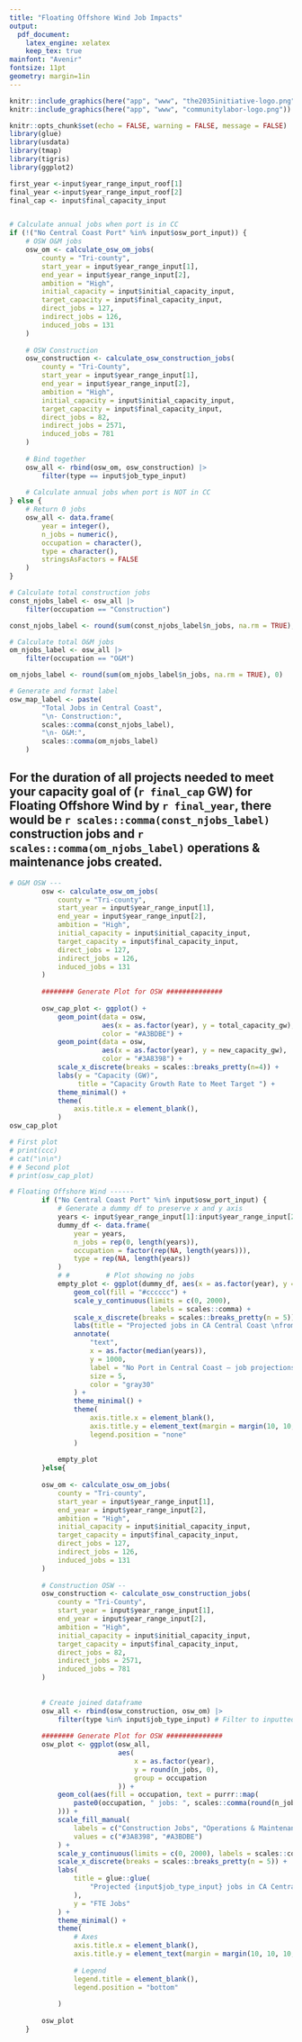 ```yaml
---
title: "Floating Offshore Wind Job Impacts"
output:
  pdf_document:
    latex_engine: xelatex
    keep_tex: true
mainfont: "Avenir"
fontsize: 11pt
geometry: margin=1in
---
```


```r
knitr::include_graphics(here("app", "www", "the2035initiative-logo.png"))
knitr::include_graphics(here("app", "www", "communitylabor-logo.png"))
```

```r
knitr::opts_chunk$set(echo = FALSE, warning = FALSE, message = FALSE)
library(glue)
library(usdata)
library(tmap)
library(tigris)
library(ggplot2)

first_year <-input$year_range_input_roof[1]
final_year <-input$year_range_input_roof[2]
final_cap <- input$final_capacity_input


# Calculate annual jobs when port is in CC
if (!("No Central Coast Port" %in% input$osw_port_input)) {
    # OSW O&M jobs
    osw_om <- calculate_osw_om_jobs(
        county = "Tri-county",
        start_year = input$year_range_input[1],
        end_year = input$year_range_input[2],
        ambition = "High",
        initial_capacity = input$initial_capacity_input,
        target_capacity = input$final_capacity_input,
        direct_jobs = 127,
        indirect_jobs = 126,
        induced_jobs = 131
    )
    
    # OSW Construction
    osw_construction <- calculate_osw_construction_jobs(
        county = "Tri-County",
        start_year = input$year_range_input[1],
        end_year = input$year_range_input[2],
        ambition = "High",
        initial_capacity = input$initial_capacity_input,
        target_capacity = input$final_capacity_input,
        direct_jobs = 82,
        indirect_jobs = 2571,
        induced_jobs = 781
    )
    
    # Bind together
    osw_all <- rbind(osw_om, osw_construction) |>
        filter(type == input$job_type_input)
    
    # Calculate annual jobs when port is NOT in CC
} else {
    # Return 0 jobs
    osw_all <- data.frame(
        year = integer(),
        n_jobs = numeric(),
        occupation = character(),
        type = character(),
        stringsAsFactors = FALSE
    )
}

# Calculate total construction jobs
const_njobs_label <- osw_all |>
    filter(occupation == "Construction")

const_njobs_label <- round(sum(const_njobs_label$n_jobs, na.rm = TRUE), 0)

# Calculate total O&M jobs
om_njobs_label <- osw_all |>
    filter(occupation == "O&M")

om_njobs_label <- round(sum(om_njobs_label$n_jobs, na.rm = TRUE), 0)

# Generate and format label
osw_map_label <- paste(
        "Total Jobs in Central Coast", 
        "\n- Construction:",
        scales::comma(const_njobs_label), 
        "\n- O&M:",
        scales::comma(om_njobs_label)
    )

```

## For the duration of all projects needed to meet your capacity goal of (`r final_cap` GW) for Floating Offshore Wind by `r final_year`, there would be `r scales::comma(const_njobs_label)` construction jobs and `r scales::comma(om_njobs_label)` operations & maintenance jobs created. 






```r
# O&M OSW ---
        osw <- calculate_osw_om_jobs(
            county = "Tri-county",
            start_year = input$year_range_input[1],
            end_year = input$year_range_input[2],
            ambition = "High",
            initial_capacity = input$initial_capacity_input,
            target_capacity = input$final_capacity_input,
            direct_jobs = 127,
            indirect_jobs = 126,
            induced_jobs = 131
        )
        
        ######## Generate Plot for OSW ##############
        
        osw_cap_plot <- ggplot() +
            geom_point(data = osw, 
                       aes(x = as.factor(year), y = total_capacity_gw),
                       color = "#A3BDBE") +
            geom_point(data = osw,
                       aes(x = as.factor(year), y = new_capacity_gw),
                       color = "#3A8398") +
            scale_x_discrete(breaks = scales::breaks_pretty(n=4)) +
            labs(y = "Capacity (GW)",
                 title = "Capacity Growth Rate to Meet Target ") +
            theme_minimal() +
            theme(
                axis.title.x = element_blank(),
            )
osw_cap_plot

```

```r
# First plot
# print(ccc)
# cat("\n\n")
# # Second plot
# print(osw_cap_plot)

```


```r
# Floating Offshore Wind ------
        if ("No Central Coast Port" %in% input$osw_port_input) {
            # Generate a dummy df to preserve x and y axis
            years <- input$year_range_input[1]:input$year_range_input[2]
            dummy_df <- data.frame(
                year = years,
                n_jobs = rep(0, length(years)),
                occupation = factor(rep(NA, length(years))),
                type = rep(NA, length(years))
            )
            # #         # Plot showing no jobs
            empty_plot <- ggplot(dummy_df, aes(x = as.factor(year), y = n_jobs)) +
                geom_col(fill = "#cccccc") +
                scale_y_continuous(limits = c(0, 2000),
                                   labels = scales::comma) +
                scale_x_discrete(breaks = scales::breaks_pretty(n = 5)) +
                labs(title = "Projected jobs in CA Central Coast \nfrom Floating OSW development", y = "FTE Jobs") +
                annotate(
                    "text",
                    x = as.factor(median(years)),
                    y = 1000,
                    label = "No Port in Central Coast — job projections are 0",
                    size = 5,
                    color = "gray30"
                ) +
                theme_minimal() +
                theme(
                    axis.title.x = element_blank(),
                    axis.title.y = element_text(margin = margin(10, 10, 10, 10)),
                    legend.position = "none"
                )
            
            empty_plot
        }else{
        
        osw_om <- calculate_osw_om_jobs(
            county = "Tri-county",
            start_year = input$year_range_input[1],
            end_year = input$year_range_input[2],
            ambition = "High",
            initial_capacity = input$initial_capacity_input,
            target_capacity = input$final_capacity_input,
            direct_jobs = 127,
            indirect_jobs = 126,
            induced_jobs = 131
        )
        
        # Construction OSW --
        osw_construction <- calculate_osw_construction_jobs(
            county = "Tri-County",
            start_year = input$year_range_input[1],
            end_year = input$year_range_input[2],
            ambition = "High",
            initial_capacity = input$initial_capacity_input,
            target_capacity = input$final_capacity_input,
            direct_jobs = 82,
            indirect_jobs = 2571,
            induced_jobs = 781
        )
        
        
        # Create joined dataframe
        osw_all <- rbind(osw_construction, osw_om) |>
            filter(type %in% input$job_type_input) # Filter to inputted job type
        
        ######## Generate Plot for OSW ##############
        osw_plot <- ggplot(osw_all,
                           aes(
                               x = as.factor(year),
                               y = round(n_jobs, 0),
                               group = occupation
                           )) +
            geom_col(aes(fill = occupation, text = purrr::map(
                paste0(occupation, " jobs: ", scales::comma(round(n_jobs, 0))), HTML
            ))) +
            scale_fill_manual(
                labels = c("Construction Jobs", "Operations & Maintenance Jobs"),
                values = c("#3A8398", "#A3BDBE")
            ) +
            scale_y_continuous(limits = c(0, 2000), labels = scales::comma) +
            scale_x_discrete(breaks = scales::breaks_pretty(n = 5)) +
            labs(
                title = glue::glue(
                    "Projected {input$job_type_input} jobs in CA Central Coast from Floating OSW development"
                ),
                y = "FTE Jobs"
            ) +
            theme_minimal() +
            theme(
                # Axes
                axis.title.x = element_blank(),
                axis.title.y = element_text(margin = margin(10, 10, 10, 10)),
                
                # Legend
                legend.title = element_blank(),
                legend.position = "bottom"
                
            )
        
        osw_plot
    }

```

